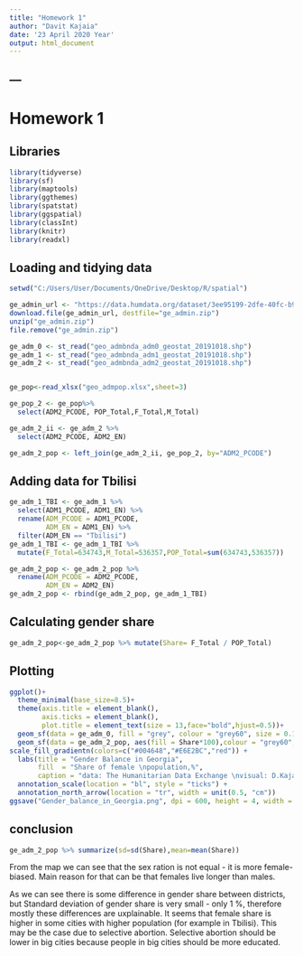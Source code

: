 ---
title: "Homework 1"
author: "Davit Kajaia"
date: '23 April 2020 Year'
output: html_document
---
---
---

# Homework 1

## Libraries

```{r message=FALSE}
library(tidyverse) 
library(sf)
library(maptools) 
library(ggthemes) 
library(spatstat) 
library(ggspatial)
library(classInt)
library(knitr)
library(readxl)
```

## Loading and tidying data
```{r}
setwd("C:/Users/User/Documents/OneDrive/Desktop/R/spatial")
```
```{r eval=FALSE}
ge_admin_url <- "https://data.humdata.org/dataset/3ee95199-2dfe-40fc-b9bd-b44cc8c91024/resource/ac2b2747-18a2-43c9-abbb-4ab2c5c539a3/download/geo_adm_geostat_20191018_shp.zip"
download.file(ge_admin_url, destfile="ge_admin.zip")
unzip("ge_admin.zip")
file.remove("ge_admin.zip")
```
```{r}
ge_adm_0 <- st_read("geo_admbnda_adm0_geostat_20191018.shp")
ge_adm_1 <- st_read("geo_admbnda_adm1_geostat_20191018.shp")
ge_adm_2 <- st_read("geo_admbnda_adm2_geostat_20191018.shp")


ge_pop<-read_xlsx("geo_admpop.xlsx",sheet=3)

ge_pop_2 <- ge_pop%>% 
  select(ADM2_PCODE, POP_Total,F_Total,M_Total)

ge_adm_2_ii <- ge_adm_2 %>% 
  select(ADM2_PCODE, ADM2_EN)

ge_adm_2_pop <- left_join(ge_adm_2_ii, ge_pop_2, by="ADM2_PCODE")

```

## Adding data for Tbilisi

```{r}
ge_adm_1_TBI <- ge_adm_1 %>% 
  select(ADM1_PCODE, ADM1_EN) %>% 
  rename(ADM_PCODE = ADM1_PCODE,
         ADM_EN = ADM1_EN) %>% 
  filter(ADM_EN == "Tbilisi")
ge_adm_1_TBI <- ge_adm_1_TBI %>% 
  mutate(F_Total=634743,M_Total=536357,POP_Total=sum(634743,536357))

ge_adm_2_pop <- ge_adm_2_pop %>% 
  rename(ADM_PCODE = ADM2_PCODE,
         ADM_EN = ADM2_EN)
ge_adm_2_pop <- rbind(ge_adm_2_pop, ge_adm_1_TBI)

```

## Calculating gender share

```{r}
ge_adm_2_pop<-ge_adm_2_pop %>% mutate(Share= F_Total / POP_Total)

```

## Plotting

```{r}
ggplot()+
  theme_minimal(base_size=8.5)+
  theme(axis.title = element_blank(),
        axis.ticks = element_blank(),
        plot.title = element_text(size = 13,face="bold",hjust=0.5))+
  geom_sf(data = ge_adm_0, fill = "grey", colour = "grey60", size = 0.1)+
  geom_sf(data = ge_adm_2_pop, aes(fill = Share*100),colour = "grey60", size= 0.1)+
scale_fill_gradientn(colors=c("#004648","#E6E2BC","red")) +
  labs(title = "Gender Balance in Georgia",
       fill  = "Share of female \npopulation,%",
       caption = "data: The Humanitarian Data Exchange \nvisual: D.Kajaia")+
  annotation_scale(location = "bl", style = "ticks") +
  annotation_north_arrow(location = "tr", width = unit(0.5, "cm"))
ggsave("Gender_balance_in_Georgia.png", dpi = 600, height = 4, width = 7, units = "in")
```


## conclusion

```{r}
ge_adm_2_pop %>% summarize(sd=sd(Share),mean=mean(Share))
```

From the map we can see that the sex ration is not equal - it is more female-biased. Main reason for that can be that females live longer than males. 

As we can see there is some difference in gender share between districts, but Standard deviation of gender share is very small - only 1 %, therefore mostly these differences are uxplainable.  It seems that female share is higher in some cities with higher population (for example in Tbilisi). This may be the case due to selective abortion. Selective abortion should be lower in big cities because people in big cities should be more educated.

